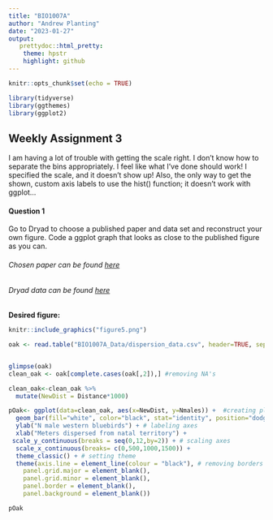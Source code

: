 ```yaml
---
title: "BIO1007A"
author: "Andrew Planting"
date: "2023-01-27"
output: 
   prettydoc::html_pretty:
    theme: hpstr
    highlight: github
---
```


```r
knitr::opts_chunk$set(echo = TRUE)
```

```r
library(tidyverse)
library(ggthemes)
library(ggplot2)
```

## Weekly Assignment 3

I am having a lot of trouble with getting the scale right. I don't know how to separate the bins appropriately. I feel like what I've done should work! I specified the scale, and it doesn't show up! Also, the only way to get the shown, custom axis labels to use the hist() function; it doesn't work with ggplot... 

#### Question 1
Go to Dryad to choose a published paper and data set and reconstruct your own figure. Code a ggplot graph that looks as close to the published figure as you can.

###### Chosen paper can be found [here](https://journals.plos.org/plosone/article?id=10.1371/journal.pone.0111947#s3)

###### Dryad data can be found [here](https://datadryad.org/stash/dataset/doi:10.5061/dryad.6475n)

**Desired figure:**
``` r
knitr::include_graphics("figure5.png")
```

``` r

oak <- read.table("BIO1007A_Data/dispersion_data.csv", header=TRUE, sep=",", stringsAsFactors = TRUE) 


glimpse(oak)
clean_oak <- oak[complete.cases(oak[,2]),] #removing NA's

clean_oak<-clean_oak %>%
  mutate(NewDist = Distance*1000)

pOak<- ggplot(data=clean_oak, aes(x=NewDist, y=Nmales)) +  #creating plot 
  geom_bar(fill="white", color="black", stat="identity", position="dodge", width=30) + #specifying fill color of the bars, bar outline color, # of bars
  ylab("N male western bluebirds") + # labeling axes
  xlab("Meters dispersed from natal territory") +
 scale_y_continuous(breaks = seq(0,12,by=2)) + # scaling axes
  scale_x_continuous(breaks= c(0,500,1000,1500)) +
  theme_classic() + # setting theme 
  theme(axis.line = element_line(colour = "black"), # removing borders (except for axes)
    panel.grid.major = element_blank(),
    panel.grid.minor = element_blank(),
    panel.border = element_blank(),
    panel.background = element_blank()) 

pOak


```
